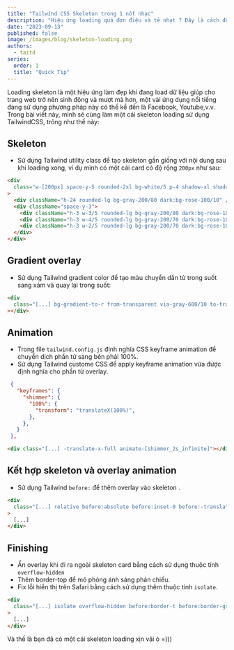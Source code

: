 ```yaml
---
title: "Tailwind CSS Skeleton trong 1 nốt nhạc"
description: "Hiệu ứng loading quá đơn điệu và tẻ nhạt ? Đây là cách để bạn biến nó trở nên sinh động và chuyên nghiệp hơn 👌👌👌"
date: "2023-09-13"
published: false
image: /images/blog/skeleton-loading.png
authors:
  - taitd
series:
  order: 1
  title: "Quick Tip"
---
```


Loading skeleton là một hiệu ứng làm đẹp khi đang load dữ liệu giúp cho trang web trở nên sinh động và mượt mà hơn, một vài ứng dụng nổi tiếng đang sử dụng phương pháp này có thể kể đến là Facebook, Youtube,v.v. Trong bài viết này, mình sẽ cùng làm một cái skeleton loading sử dụng TailwindCSS, trông như thế này:

<GridContainer>
  <LoadingSkeleton />
  <LoadingSkeleton />
  <LoadingSkeleton />
</GridContainer>

## Skeleton

- Sử dụng Tailwind utility class để tạo skeleton gần giống với nội dung sau khi loading xong, ví dụ mình có một cái card có độ rộng `200px` như sau:

<ComponentPreview>
  <div className="w-[200px] space-y-5 rounded-2xl bg-white/5 p-4 shadow-xl shadow-black/5">
    <div className="h-24 rounded-lg bg-gray-200/80 dark:bg-rose-100/10" />
    <div className="space-y-3">
      <div className="h-3 w-3/5 rounded-lg bg-gray-200/80 dark:bg-rose-100/10" />
      <div className="h-3 w-4/5 rounded-lg bg-gray-200/70 dark:bg-rose-100/20" />
      <div className="h-3 w-2/5 rounded-lg bg-gray-200/70 dark:bg-rose-100/20" />
    </div>
  </div>
</ComponentPreview>

```html
<div
  class="w-[200px] space-y-5 rounded-2xl bg-white/5 p-4 shadow-xl shadow-black/5"
>
  <div className="h-24 rounded-lg bg-gray-200/80 dark:bg-rose-100/10" />
  <div className="space-y-3">
    <div className="h-3 w-3/5 rounded-lg bg-gray-200/80 dark:bg-rose-100/10" />
    <div className="h-3 w-4/5 rounded-lg bg-gray-200/70 dark:bg-rose-100/20" />
    <div className="h-3 w-2/5 rounded-lg bg-gray-200/70 dark:bg-rose-100/20" />
  </div>
</div>
```

## Gradient overlay

- Sử dụng Tailwind gradient color để tạo màu chuyển dần từ trong suốt sang xám và quay lại trong suốt:

<ComponentPreview className="">
  <div className="w-[200px]">
    <div className="h-48 bg-gradient-to-r from-transparent via-gray-600/10 to-transparent dark:via-rose-100/10"></div>
  </div>
</ComponentPreview>

```html
<div
  class="[...] bg-gradient-to-r from-transparent via-gray-600/10 to-transparent dark:via-rose-100/10"
></div>
```

## Animation

- Trong file `tailwind.config.js` định nghĩa CSS keyframe animation để chuyển dịch phần tử sang bên phải 100%.
- Sử dụng Tailwind custome CSS để apply keyframe animation vừa được định nghĩa cho phần tử overlay.

<ComponentPreview>
  <div className="w-[200px]">
    <div className="relative h-48 -translate-x-full animate-[shimmer_2s_infinite] bg-gradient-to-r from-transparent via-gray-600/10 to-transparent dark:via-rose-100/10"></div>
  </div>
</ComponentPreview>

```json
 {
   "keyframes": {
     "shimmer": {
       "100%": {
         "transform": "translateX(100%)",
       },
     },
   }
 },
```

```html
<div class="[...] -translate-x-full animate-[shimmer_2s_infinite]"></div>
```

## Kết hợp skeleton và overlay animation

- Sử dụng Tailwind `before:` để thêm overlay vào skeleton .

<ComponentPreview className="">
  <div className="w-[200px]">
    <div className="relative space-y-5 rounded-2xl bg-white/5 p-4 shadow-xl before:absolute before:inset-0 before:-translate-x-full before:animate-[shimmer_2s_infinite] before:bg-gradient-to-r before:from-transparent before:via-gray-600/10 before:to-transparent dark:before:via-rose-100/10">
      <div className="h-24 rounded-lg bg-gray-200/80 dark:bg-rose-100/10" />
      <div className="space-y-3">
        <div className="h-3 w-3/5 rounded-lg bg-gray-200/80 dark:bg-rose-100/10" />
        <div className="h-3 w-4/5 rounded-lg bg-gray-200/70 dark:bg-rose-100/20" />
        <div className="h-3 w-2/5 rounded-lg bg-gray-200/70 dark:bg-rose-100/20" />
      </div>
    </div>
  </div>
</ComponentPreview>

```html
<div
  class="[...] relative before:absolute before:inset-0 before:-translate-x-full before:animate-[shimmer_2s_infinite] before:bg-gradient-to-r before:from-transparent before:via-rose-100/10 before:to-transparent"
>
  [...]
</div>
```

## Finishing

- Ẩn overlay khi đi ra ngoài skeleton card bằng cách sử dụng thuộc tính `overflow-hidden`
- Thêm border-top để mô phỏng ánh sáng phản chiếu.
- Fix lỗi hiển thị trên Safari bằng cách sử dụng thêm thuộc tính `isolate`.

<ComponentPreview>
  <div className="w-[200px]">
    <div className="relative isolate space-y-5 overflow-hidden rounded-2xl bg-white/5 p-4 shadow-xl shadow-black/5 before:absolute before:inset-0 before:-translate-x-full before:animate-[shimmer_2s_infinite] before:border-t before:border-gray-600/10 before:bg-gradient-to-r before:from-transparent before:via-gray-600/10 before:to-transparent dark:before:border-rose-100/10 dark:before:via-rose-100/10">
      <div className="h-24 rounded-lg bg-gray-200/80 dark:bg-rose-100/10" />
      <div className="space-y-3">
        <div className="h-3 w-3/5 rounded-lg bg-gray-200/80 dark:bg-rose-100/10" />
        <div className="h-3 w-4/5 rounded-lg bg-gray-200/70 dark:bg-rose-100/20" />
        <div className="h-3 w-2/5 rounded-lg bg-gray-200/70 dark:bg-rose-100/20" />
      </div>
    </div>
  </div>
</ComponentPreview>

```html
<div
  class="[...] isolate overflow-hidden before:border-t before:border-gray-600/10 dark:before:border-rose-100/10"
>
  [...]
</div>
```

Và thế là bạn đã có một cái skeleton loading xịn vãi ò =)))
